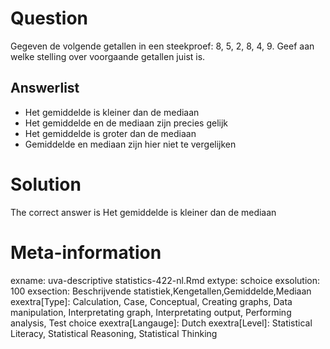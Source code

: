 Question
========

Gegeven de volgende getallen in een steekproef: 8, 5, 2, 8, 4, 9. Geef aan welke stelling over voorgaande getallen juist is. 

Answerlist
----------
* Het gemiddelde is kleiner dan de mediaan
* Het gemiddelde en de mediaan zijn precies gelijk
* Het gemiddelde is groter dan de mediaan
* Gemiddelde en mediaan zijn hier niet te vergelijken

Solution
========

The correct answer is  Het gemiddelde is kleiner dan de mediaan 

Meta-information
================
exname: uva-descriptive statistics-422-nl.Rmd 
extype: schoice 
exsolution: 100 
exsection: Beschrijvende statistiek,Kengetallen,Gemiddelde,Mediaan 
exextra[Type]: Calculation, Case, Conceptual, Creating graphs, Data manipulation, Interpretating graph, Interpretating output, Performing analysis, Test choice 
exextra[Langauge]: Dutch 
exextra[Level]: Statistical Literacy, Statistical Reasoning, Statistical Thinking 
